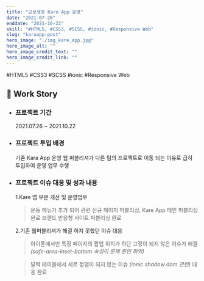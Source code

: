 ```yaml
---
title: "교보생명 Kare App 운영"
date: "2021-07-26"
enddate: "2021-10-22"
skill: "#HTML5, #CSS3, #SCSS, #ionic, #Responsive Web"
slug: "karaapp-post"
hero_image: "./img_kare_app.jpg"
hero_image_alt: ""
hero_image_credit_text: ""
hero_image_credit_link: ""
---
```


<div className="badge-wrap">
  <span className="badge badge-html">#HTML5</span>
  <span className="badge badge-css">#CSS3</span>
  <span className="badge badge-css">#SCSS</span>
  <span className="badge badge-react">#ionic</span>
  <span className="badge badge-rwd">#Responsive Web</span>
</div>

## 🎤 Work Story

- ### 프로젝트 기간

  2021.07.26 ~ 2021.10.22

- ### 프로젝트 투입 배경

  기존 Kara App 운영 웹 퍼블리셔가 다른 팀의 프로젝트로 이동 되는 이유로 급히 투입하여 운영 업무 수행

- ### 프로젝트 이슈 대응 및 성과 내용

  1.Kare 앱 부분 개선 및 운영업무

  > 운동 메뉴가 추가 되어 관련 신규 페이지 퍼블리싱, Kare App 메인 퍼블리싱 완료
  > 브랜드 반응형 사이트 퍼블리싱 완료

  2.기존 웹퍼블리셔가 해결 하지 못했던 이슈 대응

  > 아이폰에서만 특정 페이지의 팝업 위치가 하단 고정이 되지 않은 이슈가 해결 _(safe-area-inset-bottom 속성이 문제 원인 파악)_

  > 달력 테이블에서 세로 정렬이 되지 않는 이슈 _(ionic shadow dom 관련)_ 대응 완료
